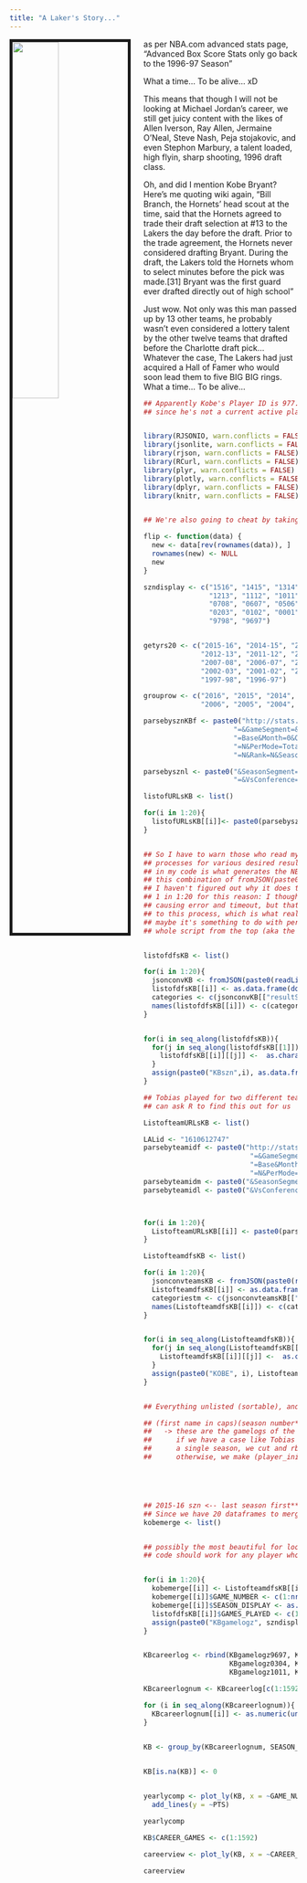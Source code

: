 ```yaml
---
title: "A Laker's Story..."
---
```

<img src= "http://www.ocregister.com/wp-content/uploads/2017/12/lakers_bryant_jerseys_basketball_25069609.jpg?w=598" style="width:40%; border:5px solid; margin-right: 23px" align="left">

as per NBA.com advanced stats page, "Advanced Box Score Stats only go back to the 1996-97 Season"

What a time... To be alive... xD

This means that though I will not be looking at Michael Jordan's career, we still get juicy content with the
likes of Allen Iverson, Ray Allen, Jermaine O'Neal, Steve Nash, Peja stojakovic, and even Stephon Marbury,
a talent loaded, high flyin, sharp shooting, 1996 draft class. 

Oh, and did I mention Kobe Bryant? Here's me quoting wiki again, "Bill Branch, the Hornets' head scout at the time, said that the Hornets agreed to trade their draft selection at #13 to the Lakers the day before the draft. Prior to the trade agreement, the Hornets never considered drafting Bryant. During the draft, the Lakers told the Hornets whom to select minutes before the pick was made.[31] Bryant was the first guard ever drafted directly out of high school"

Just wow. Not only was this man passed up by 13 other teams, he probably wasn't even considered a lottery talent by the other twelve teams that drafted before the Charlotte draft pick... Whatever the case, The Lakers had just acquired a Hall of Famer 
who would soon lead them to five BIG BIG rings. What a time... To be alive...

```r

## Apparently Kobe's Player ID is 977. I cheated by going to his stats page on NBA.com 
## since he's not a current active player, he will not be on the current active player list obvi.


library(RJSONIO, warn.conflicts = FALSE)
library(jsonlite, warn.conflicts = FALSE)
library(rjson, warn.conflicts = FALSE)
library(RCurl, warn.conflicts = FALSE)
library(plyr, warn.conflicts = FALSE)
library(plotly, warn.conflicts = FALSE)
library(dplyr, warn.conflicts = FALSE)
library(knitr, warn.conflicts = FALSE)


## We're also going to cheat by taking out 17-18, and 16-17 seasons just to make it easier for R

flip <- function(data) {
  new <- data[rev(rownames(data)), ]
  rownames(new) <- NULL
  new
}

szndisplay <- c("1516", "1415", "1314",
                "1213", "1112", "1011", "0910", "0809",
                "0708", "0607", "0506", "0405", "0304",
                "0203", "0102", "0001", "9900", "9899",
                "9798", "9697")


getyrs20 <- c("2015-16", "2014-15", "2013-14",
              "2012-13", "2011-12", "2010-11", "2009-10", "2008-09",
              "2007-08", "2006-07", "2005-06", "2004-05", "2003-04",
              "2002-03", "2001-02", "2000-01", "1999-00", "1998-99",
              "1997-98", "1996-97")

grouprow <- c("2016", "2015", "2014", "2013", "2012", "2011", "2010", "2009", "2008", "2007",
              "2006", "2005", "2004", "2003", "2002", "2001", "2000", "1999", "1998", "1997")

parsebysznKBf <- paste0("http://stats.nba.com/stats/playergamelogs?DateFrom=&DateTo",
                      "=&GameSegment=&LastNGames=0&LeagueID=00&Location=&MeasureType",
                      "=Base&Month=0&OpponentTeamID=0&Outcome=&PORound=0&PaceAdjust",
                      "=N&PerMode=Totals&Period=0&PlayerID=977&PlusMinus",
                      "=N&Rank=N&Season=")

parsebysznl <- paste0("&SeasonSegment=&SeasonType=Regular+Season&ShotClockRange",
                      "=&VsConference=&VsDivision=")

listofURLsKB <- list()

for(i in 1:20){
  listofURLsKB[[i]]<- paste0(parsebysznKBf, getyrs20[i], parsebysznl)
}


## So I have to warn those who read my code to formulate their own because we may be doing similar
## processes for various desired results. So anyway, this for loop below that You'll see many times
## in my code is what generates the NBA.com advanced gamelogs JSON files. However, for one reason or another
## this combination of fromJSON(paste0(readlines(json url))) likes to go into timeout every once in awhile...
## I haven't figured out why it does this.. I was using seq_along(getyrs) for iteration of i, but I changed that
## 1 in 1:20 for this reason: I thought that the seq_along was causing my code to run in an infinite loop aka 
## causing error and timeout, but that wasn't it. sometimes it doesn't even work when I try to pass a single url 
## to this process, which is what really irks me (might just have to do with the way that the ports are set up, or
## maybe it's something to do with permissions idk). Usually, when I clear environment and restart R, and rerun the
## whole script from the top (aka the libraries) everything runs smoothly.


listofdfsKB <- list()

for(i in 1:20){
  jsonconvKB <- fromJSON(paste0(readLines(listofURLsKB[[i]], warn = FALSE)))
  listofdfsKB[[i]] <- as.data.frame(do.call("rbind", jsonconvKB[["resultSets"]][[1]][["rowSet"]]))
  categories <- c(jsonconvKB[["resultSets"]][[1]][["headers"]])
  names(listofdfsKB[[i]]) <- c(categories)
}


for(i in seq_along(listofdfsKB)){
  for(j in seq_along(listofdfsKB[[1]])){
    listofdfsKB[[i]][[j]] <-  as.character(rev(unlist(listofdfsKB[[i]][[j]])))
  }
  assign(paste0("KBszn",i), as.data.frame(listofdfsKB[[i]]))
}

## Tobias played for two different teams in the 17-18 seasons, detroit and LA. lets see if we 
## can ask R to find this out for us

ListofteamURLsKB <- list()

LALid <- "1610612747"
parsebyteamidf <- paste0("http://stats.nba.com/stats/teamgamelogs?DateFrom=&DateTo",
                          "=&GameSegment=&LastNGames=0&LeagueID=00&Location=&MeasureType",
                          "=Base&Month=0&OpponentTeamID=0&Outcome=&PORound=0&PaceAdjust",
                          "=N&PerMode=Totals&Period=0&PlusMinus=N&Rank=N&Season=")
parsebyteamidm <- paste0("&SeasonSegment=&SeasonType=Regular+Season&ShotClockRange=&TeamID=")
parsebyteamidl <- paste0("&VsConference=&VsDivision=")



for(i in 1:20){
  ListofteamURLsKB[[i]] <- paste0(parsebyteamidf, getyrs20[i], parsebyteamidm, LALid, parsebyteamidl)
}

ListofteamdfsKB <- list()

for(i in 1:20){
  jsonconvteamsKB <- fromJSON(paste0(readLines(ListofteamURLsKB[[i]], warn = FALSE)))
  ListofteamdfsKB[[i]] <- as.data.frame(do.call("rbind", jsonconvteamsKB[["resultSets"]][[1]][["rowSet"]]))
  categoriestm <- c(jsonconvteamsKB[["resultSets"]][[1]][["headers"]])
  names(ListofteamdfsKB[[i]]) <- c(categoriestm)
}


for(i in seq_along(ListofteamdfsKB)){
  for(j in seq_along(ListofteamdfsKB[[1]])){
    ListofteamdfsKB[[i]][[j]] <-  as.character(rev(unlist(ListofteamdfsKB[[i]][[j]])))
  }
  assign(paste0("KOBE", i), ListofteamdfsKB[[i]])
}


## Everything unlisted (sortable), and nicely iterated, but first we'll find the process it takes to make the full career gamelog

## (first name in caps)(season number*last season first) <- i.e. TOBY10, KOBE5 
##   -> these are the gamelogs of the teams that said player played on.
##      if we have a case like Tobias where he has multiple dataframes for
##      a single season, we cut and rbind (refer to toby code) where appropriate.
##      otherwise, we make (player_initials)gamelog(season) by merging. 





## 2015-16 szn <-- last season first** Kobe's last active season is the 15-16 season.
## Since we have 20 dataframes to merge and match, maybe it's best for us to make a loop/function...
kobemerge <- list()


## possibly the most beautiful for loop I've written thus far.
## code should work for any player who did not have a mid season trade 


for(i in 1:20){
  kobemerge[[i]] <- ListofteamdfsKB[[i]][c(1:nrow(ListofteamdfsKB[[i]])),c(1,5:7)]
  kobemerge[[i]]$GAME_NUMBER <- c(1:nrow(ListofteamdfsKB[[i]]))
  kobemerge[[i]]$SEASON_DISPLAY <- as.numeric(grouprow[[i]])
  listofdfsKB[[i]]$GAMES_PLAYED <- c(1:nrow(listofdfsKB[[i]]))
  assign(paste0("KBgamelogz", szndisplay[[i]]), merge(listofdfsKB[[i]], kobemerge[[i]], by.x = 7, by.y = 2, all.x = TRUE, all.y = TRUE))
}


KBcareerlog <- rbind(KBgamelogz9697, KBgamelogz9798, KBgamelogz9899, KBgamelogz9900, KBgamelogz0001, KBgamelogz0102, KBgamelogz0203,
                     KBgamelogz0304, KBgamelogz0405, KBgamelogz0506, KBgamelogz0607, KBgamelogz0708, KBgamelogz0809, KBgamelogz0910, 
                     KBgamelogz1011, KBgamelogz1112, KBgamelogz1213, KBgamelogz1314, KBgamelogz1415, KBgamelogz1516)

KBcareerlognum <- KBcareerlog[c(1:1592), c(1, 11:65, 69:70)]

for (i in seq_along(KBcareerlognum)){
  KBcareerlognum[[i]] <- as.numeric(unlist(KBcareerlognum[[i]]))
}
  

KB <- group_by(KBcareerlognum, SEASON_DISPLAY)


KB[is.na(KB)] <- 0


yearlycomp <- plot_ly(KB, x = ~GAME_NUMBER, frame = ~SEASON_DISPLAY) %>%
  add_lines(y = ~PTS)

yearlycomp

KB$CAREER_GAMES <- c(1:1592)

careerview <- plot_ly(KB, x = ~CAREER_GAMES, y = ~PTS, type='scatter', mode='lines')

careerview
```
